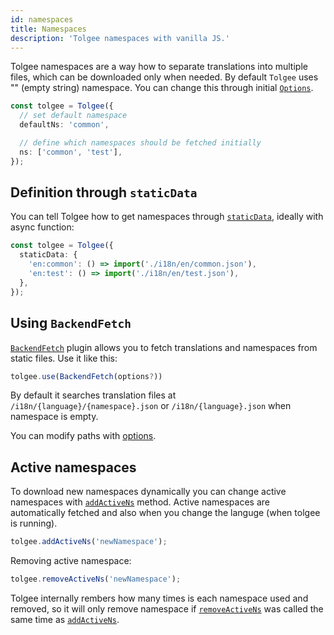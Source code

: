```yaml
---
id: namespaces
title: Namespaces
description: 'Tolgee namespaces with vanilla JS.'
---
```


Tolgee namespaces are a way how to separate translations into multiple files, which can be downloaded only when needed. By default `Tolgee` uses "" (empty string) namespace. You can change this through initial [`Options`](../core-package/options).

```ts
const tolgee = Tolgee({
  // set default namespace
  defaultNs: 'common',

  // define which namespaces should be fetched initially
  ns: ['common', 'test'],
});
```

## Definition through `staticData`

You can tell Tolgee how to get namespaces through [`staticData`](../core-package/options#staticdata), ideally with async function:

```ts
const tolgee = Tolgee({
  staticData: {
    'en:common': () => import('./i18n/en/common.json'),
    'en:test': () => import('./i18n/en/test.json'),
  },
});
```

## Using `BackendFetch`

[`BackendFetch`](../web-package/plugins#backendfetch) plugin allows you to fetch translations and namespaces from static files. Use it like this:

```ts
tolgee.use(BackendFetch(options?))
```

By default it searches translation files at `/i18n/{language}/{namespace}.json` or `/i18n/{language}.json` when namespace is empty.

You can modify paths with [options](../web-package/plugins#optionsprefix).

## Active namespaces

To download new namespaces dynamically you can change active namespaces with [`addActiveNs`](../core-package/tolgee#addactivens) method. Active namespaces are automatically fetched and also when you change the languge (when tolgee is running).

```ts
tolgee.addActiveNs('newNamespace');
```

Removing active namespace:

```ts
tolgee.removeActiveNs('newNamespace');
```

Tolgee internally rembers how many times is each namespace used and removed, so it will only remove namespace if [`removeActiveNs`](../core-package/tolgee#removeactivens) was called the same time as [`addActiveNs`](../core-package/tolgee#addactivens).
